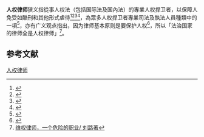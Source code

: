 {{distinguish|维权律师}}

'''人权律师'''狭义指從事人权法（包括国际法及国內法）的專業人权捍卫者，以保障人免受如酷刑和其他形式虐待<ref>{{cite web|url=http://www.un.org/zh/events/humanrightsday/2010/profiles.shtml|title=2010年人权日，大声疾呼，制止歧视！|website=联合国|accessdate=2018-12-04|archive-date=2019-09-23|archive-url=https://web.archive.org/web/20190923124715/https://www.un.org/zh/events/humanrightsday/2010/profiles.shtml|dead-url=no}}</ref><ref>{{cite web|url=http://www.iolaw.org.cn/showArticle.asp?id=2534|title=互联网上的国际人权法资源研究|website=中国法学网|accessdate=2018-12-04|archive-date=2019-07-20|archive-url=https://web.archive.org/web/20190720222714/http://www.iolaw.org.cn/showArticle.asp?id=2534|dead-url=no}}</ref><ref>{{Cite web |url=https://unp.un.org/details.aspx?entry=C09044 |title=Handbook on Criminal Justice Responses to Terrorism (中文) |accessdate=2013-10-04 |archive-date=2013-10-04 |archive-url=https://web.archive.org/web/20131004225634/https://unp.un.org/details.aspx?entry=C09044 |dead-url=no }}</ref><ref>{{cite web|url=http://education-portal.com/articles/Human_Rights_Lawyer_Job_Information_and_Requirements_for_Becoming_a_Human_Rights_Attorney.html|title=Human Rights Lawyer: Job Info & Requirements|publisher=|accessdate=2018-12-04|archive-date=2015-02-25|archive-url=https://web.archive.org/web/20150225005158/http://education-portal.com/articles/Human_Rights_Lawyer_Job_Information_and_Requirements_for_Becoming_a_Human_Rights_Attorney.html|dead-url=no}}</ref>，為眾多人权捍卫者專業司法及執法人員種類中的一項<ref>{{cite web|url=http://www.un.org/chinese/hr/issue/justice.htm|title=联合国人权事务|website=联合国|accessdate=2018-12-04|archive-date=2020-04-02|archive-url=https://web.archive.org/web/20200402104500/https://www.un.org/chinese/hr/issue/justice.htm|dead-url=no}}</ref>，亦有广义观点指出，因为律师基本原则是要保护人权<ref>{{cite web|url=http://www1.umn.edu/humanrts/chinese/CHi3bprl.htm|title=University of Minnesota Chinese Page|website=University of Minnesota Twin Cities|accessdate=2018-12-04|archive-date=2013-10-05|archive-url=https://web.archive.org/web/20131005000908/http://www1.umn.edu/humanrts/chinese/CHi3bprl.htm|dead-url=no}}</ref>，所以「法治国家的律师全是人权律师」<ref>[http://www.szlib.gov.cn/Search/searchdetail.jsp?v_tablearray=bibliosm&v_recno=644350&v_curtable=bibliosm&site= 维权律师，一个危险的职业/ 刘路著]{{dead link|date=2017年11月 |bot=InternetArchiveBot |fix-attempted=yes }}</ref>。

== 参考文献 ==
{{Reflist|2}}

[[Category:人权律师|]]